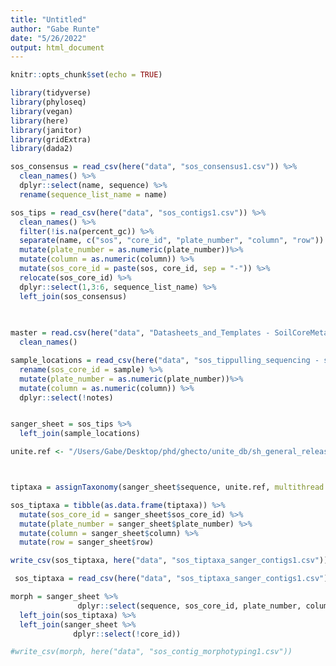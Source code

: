 ```yaml
---
title: "Untitled"
author: "Gabe Runte"
date: "5/26/2022"
output: html_document
---
```


```r
knitr::opts_chunk$set(echo = TRUE)

library(tidyverse)
library(phyloseq)
library(vegan)
library(here)
library(janitor)
library(gridExtra)
library(dada2)
```


```r
sos_consensus = read_csv(here("data", "sos_consensus1.csv")) %>% 
  clean_names() %>% 
  dplyr::select(name, sequence) %>% 
  rename(sequence_list_name = name)

sos_tips = read_csv(here("data", "sos_contigs1.csv")) %>% 
  clean_names() %>% 
  filter(!is.na(percent_gc)) %>% 
  separate(name, c("sos", "core_id", "plate_number", "column", "row")) %>% 
  mutate(plate_number = as.numeric(plate_number))%>% 
  mutate(column = as.numeric(column)) %>% 
  mutate(sos_core_id = paste(sos, core_id, sep = "-")) %>% 
  relocate(sos_core_id) %>% 
  dplyr::select(1,3:6, sequence_list_name) %>% 
  left_join(sos_consensus)
  

  
master = read.csv(here("data", "Datasheets_and_Templates - SoilCoreMetadata.csv")) %>% 
  clean_names()

sample_locations = read_csv(here("data", "sos_tippulling_sequencing - sample_locations.csv")) %>% 
  rename(sos_core_id = sample) %>% 
  mutate(plate_number = as.numeric(plate_number))%>% 
  mutate(column = as.numeric(column)) %>% 
  dplyr::select(!notes)


sanger_sheet = sos_tips %>% 
  left_join(sample_locations)
```


```r
unite.ref <- "/Users/Gabe/Desktop/phd/ghecto/unite_db/sh_general_release_s_10.05.2021/sh_general_release_dynamic_s_10.05.2021.fasta"



tiptaxa = assignTaxonomy(sanger_sheet$sequence, unite.ref, multithread = TRUE, tryRC = TRUE)

sos_tiptaxa = tibble(as.data.frame(tiptaxa)) %>% 
  mutate(sos_core_id = sanger_sheet$sos_core_id) %>% 
  mutate(plate_number = sanger_sheet$plate_number) %>% 
  mutate(column = sanger_sheet$column) %>% 
  mutate(row = sanger_sheet$row)

write_csv(sos_tiptaxa, here("data", "sos_tiptaxa_sanger_contigs1.csv"))
```

```r
 sos_tiptaxa = read_csv(here("data", "sos_tiptaxa_sanger_contigs1.csv"))

morph = sanger_sheet %>% 
               dplyr::select(sequence, sos_core_id, plate_number, column, row, morphotype) %>% 
  left_join(sos_tiptaxa) %>% 
  left_join(sanger_sheet %>% 
              dplyr::select(!core_id)) 

#write_csv(morph, here("data", "sos_contig_morphotyping1.csv"))
```


